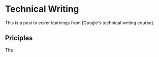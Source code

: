 # Technical Writing

This is a post to cover learnings from [Google's technical writing course].

## Priciples

The 
